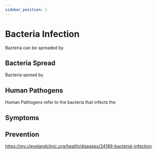 ```yaml
---
sidebar_position: 1
---
```

# Bacteria Infection
Bacteria can be spreaded by 
## Bacteria Spread
Bacteria spread by 
## Human Pathogens
Human Pathogens refer to the bacteria that infects the 

## Symptoms
## Prevention

https://my.clevelandclinic.org/health/diseases/24189-bacterial-infection